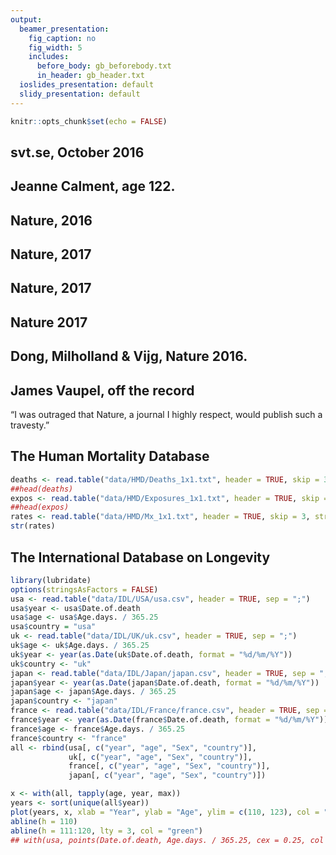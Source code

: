 ```yaml
---
output:
  beamer_presentation:
    fig_caption: no
    fig_width: 5
    includes:
      before_body: gb_beforebody.txt
      in_header: gb_header.txt
  ioslides_presentation: default
  slidy_presentation: default
---
```


```r
knitr::opts_chunk$set(echo = FALSE)
```

## svt.se, October 2016

\begin{center}
\includegraphics[width = \textwidth]{myfigs/svt3.png}
\end{center}
## Jeanne Calment, age 122.

\includegraphics[width = \textwidth]{myfigs/NYT.png}

## Nature, 2016

\includegraphics[width=\textwidth]{myfigs/nat16.png}

## Nature, 2017

\includegraphics[width=\textwidth]{myfigs/nat17.png}

## Nature, 2017

\begin{columns}

\begin{column}{0.46\textwidth}

\includegraphics[width=\textwidth]{myfigs/discnat1.png}

\end{column}

\begin{column}{0.46\textwidth}

\includegraphics[width=\textwidth]{myfigs/discnat2.png}

\end{column}

\end{columns}

## Nature 2017

\includegraphics[width=\textwidth]{myfigs/discnat1.png}

## Dong, Milholland & Vijg, Nature 2016.

\includegraphics[width=\textwidth, height=0.9\textheight]{myfigs/repage.png}

## James Vaupel, off the record

\Large
"I was outraged that Nature, a journal I highly respect, would publish such a travesty." 

## The Human Mortality Database

```r
deaths <- read.table("data/HMD/Deaths_1x1.txt", header = TRUE, skip = 3, stringsAsFactors = FALSE, na.strings = ".")
##head(deaths)
expos <- read.table("data/HMD/Exposures_1x1.txt", header = TRUE, skip = 3, stringsAsFactors = FALSE, na.strings = ".")
##head(expos)
rates <- read.table("data/HMD/Mx_1x1.txt", header = TRUE, skip = 3, stringsAsFactors = FALSE, na.strings = ".")
str(rates)
```

## The International Database on Longevity

```r
library(lubridate)
options(stringsAsFactors = FALSE)
usa <- read.table("data/IDL/USA/usa.csv", header = TRUE, sep = ";")
usa$year <- usa$Date.of.death
usa$age <- usa$Age.days. / 365.25
usa$country = "usa"
uk <- read.table("data/IDL/UK/uk.csv", header = TRUE, sep = ";")
uk$age <- uk$Age.days. / 365.25
uk$year <- year(as.Date(uk$Date.of.death, format = "%d/%m/%Y"))
uk$country <- "uk"
japan <- read.table("data/IDL/Japan/japan.csv", header = TRUE, sep = ";")
japan$year <- year(as.Date(japan$Date.of.death, format = "%d/%m/%Y"))
japan$age <- japan$Age.days. / 365.25
japan$country <- "japan"
france <- read.table("data/IDL/France/france.csv", header = TRUE, sep = ";")
france$year <- year(as.Date(france$Date.of.death, format = "%d/%m/%Y"))
france$age <- france$Age.days. / 365.25
france$country <- "france"
all <- rbind(usa[, c("year", "age", "Sex", "country")],
             uk[, c("year", "age", "Sex", "country")],
             france[, c("year", "age", "Sex", "country")],
             japan[, c("year", "age", "Sex", "country")])
```

```r
x <- with(all, tapply(age, year, max))
years <- sort(unique(all$year))
plot(years, x, xlab = "Year", ylab = "Age", ylim = c(110, 123), col = "blue")
abline(h = 110)
abline(h = 111:120, lty = 3, col = "green")    
## with(usa, points(Date.of.death, Age.days. / 365.25, cex = 0.25, col = "blue"))
```
